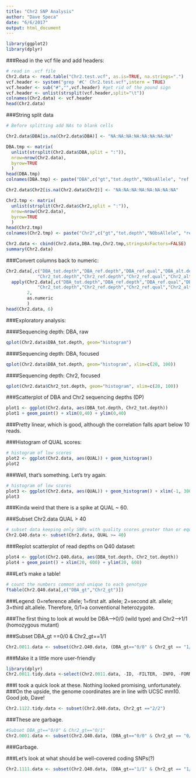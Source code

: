 ```yaml
---
title: "Chr2 SNP Analysis"
author: "Dave Speca"
date: "6/6/2017"
output: html_document
---
```


```r
library(ggplot2)
library(dplyr)
```

###Read in the vcf file and add headers:

```r
# read in .vcf file
Chr2.data <- read.table("Chr2.test.vcf", as.is=TRUE, na.strings=".")
vcf.header <- system("grep '#C' Chr2.test.vcf",intern = TRUE)
vcf.header <- sub("#","",vcf.header) #get rid of the pound sign
vcf.header <- unlist(strsplit(vcf.header,split="\t"))
colnames(Chr2.data) <- vcf.header
head(Chr2.data)
```

###String split data

```r
# Before splitting add NAs to blank cells

Chr2.data$DBA[is.na(Chr2.data$DBA)] <- "NA:NA:NA:NA:NA:NA:NA:NA"

DBA.tmp <- matrix(
  unlist(strsplit(Chr2.data$DBA,split = ":")),
  nrow=nrow(Chr2.data),
  byrow=TRUE
  )
head(DBA.tmp)
colnames(DBA.tmp) <- paste("DBA",c("gt","tot.depth","NObsAllele", "ref.depth","ref.qual","alt.depth","alt.qual","gen.lik"),sep="_")

Chr2.data$Chr2[is.na(Chr2.data$Chr2)] <- "NA:NA:NA:NA:NA:NA:NA:NA"

Chr2.tmp <- matrix(
  unlist(strsplit(Chr2.data$Chr2,split = ":")),
  nrow=nrow(Chr2.data),
  byrow=TRUE
  )
head(Chr2.tmp)
colnames(Chr2.tmp) <- paste("Chr2",c("gt","tot.depth","NObsAllele", "ref.depth","ref.qual","alt.depth","alt.qual","gen.lik"),sep="_")

Chr2.data <- cbind(Chr2.data,DBA.tmp,Chr2.tmp,stringsAsFactors=FALSE)
summary(Chr2.data)
```


###Convert columns back to numeric:
```r
Chr2.data[,c("DBA_tot.depth","DBA_ref.depth","DBA_ref.qual","DBA_alt.depth","DBA_alt.qual",
            "Chr2_tot.depth","Chr2_ref.depth","Chr2_ref.qual","Chr2_alt.depth","Chr2_alt.qual")] <- 
  apply(Chr2.data[,c("DBA_tot.depth","DBA_ref.depth","DBA_ref.qual","DBA_alt.depth","DBA_alt.qual",
            "Chr2_tot.depth","Chr2_ref.depth","Chr2_ref.qual","Chr2_alt.depth","Chr2_alt.qual")],
        2,
        as.numeric
        )
head(Chr2.data, 6)
```

###Exploratory analysis:

####Sequencing depth: DBA, raw
```r
qplot(Chr2.data$DBA_tot.depth, geom="histogram")
```

####Sequencing depth: DBA, focused
```r
qplot(Chr2.data$DBA_tot.depth, geom="histogram", xlim=c(20, 100))
```

####Sequencing depth: Chr2, focused

```r
qplot(Chr2.data$Chr2_tot.depth, geom="histogram", xlim=c(20, 100))
```

###Scatterplot of DBA and Chr2 sequencing depths (DP)

```r
plot1 <- ggplot(Chr2.data, aes(DBA_tot.depth, Chr2_tot.depth))
plot1 + geom_point() + xlim(0,40) + ylim(0,40)
```
###Pretty linear, which is good, although the correlation falls apart below 10 reads.

###Histogram of QUAL scores:

```r
# histogram of low scores
plot2 <- ggplot(Chr2.data, aes(QUAL)) + geom_histogram()
plot2
```
###Well, that's something. Let's try again.

```r
# histogram of low scores
plot3 <- ggplot(Chr2.data, aes(QUAL)) + geom_histogram() + xlim(-1, 300)
plot3
```

###Kinda weird that there is a spike at QUAL ~ 60.

###Subset Chr2.data QUAL > 40

```r
# subset data keeping only SNPs with quality scores greater than or equal to 40
Chr2.Q40.data <- subset(Chr2.data, QUAL >= 40)
```

###Replot scatterplot of read depths on Q40 dataset:

```r
plot4 <- ggplot(Chr2.Q40.data, aes(DBA_tot.depth, Chr2_tot.depth))
plot4 + geom_point() + xlim(20, 600) + ylim(20, 600)
```

###Let's make a table!

```r
# count the numbers common and unique to each genotype
ftable(Chr2.Q40.data[,c("DBA_gt","Chr2_gt")])
```

###Legend: 0=reference allele; 1=first alt. allele; 2=second alt. allele; 3=third alt.allele. Therefore, 0/1=a conventional heterozygote.

###The first thing to look at would be DBA-->0/0 (wild type) and Chr2-->1/1 (homozygous mutant)

###Subset DBA_gt ==0/0 & Chr2_gt==1/1

```r
Chr2.0011.data <- subset(Chr2.Q40.data, (DBA_gt=="0/0" & Chr2_gt == "1/1"))
```

###Make it a little more user-friendly
```r
library(dplyr)
Chr2.0011.tidy.data <-select(Chr2.0011.data, -ID, -FILTER, -INFO, -FORMAT, -DBA, -Chr2)
```
###I took a quick look at these. Nothing looked promising, unfortunately.
###On the upside, the genome coordinates are in line with UCSC mm10. Good job, Dave!


```r
Chr2.1122.tidy.data <- subset(Chr2.Q40.data, Chr2_gt =="2/2")
```
###These are garbage.

```r
#Subset DBA_gt=="0/0" & Chr2_gt=="0/1"
Chr2.0001.data <- subset(Chr2.Q40.data, (DBA_gt=="0/0" & Chr2_gt == "0/1"))
```
###Garbage.

###Let's look at what should be well-covered coding SNPs(?)
```r
Chr2.1111.data <- subset(Chr2.Q40.data, (DBA_gt=="1/1" & Chr2_gt == "1/1"))
```

